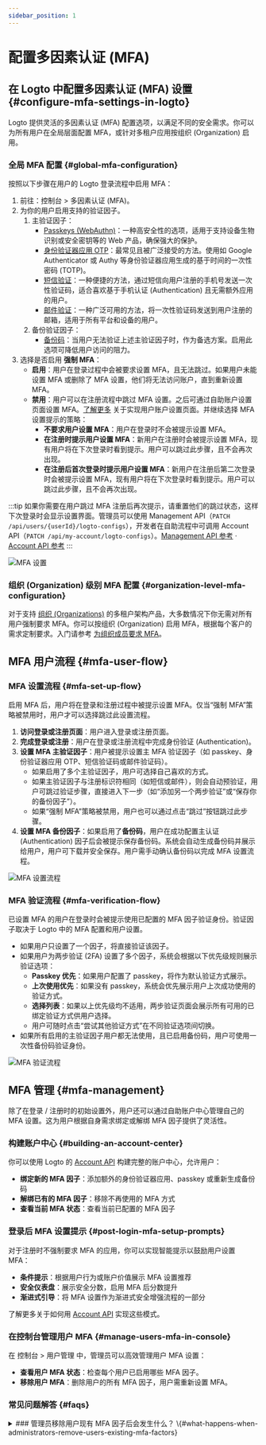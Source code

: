 ```yaml
---
sidebar_position: 1
---
```


# 配置多因素认证 (MFA)

## 在 Logto 中配置多因素认证 (MFA) 设置 \{#configure-mfa-settings-in-logto}

Logto 提供灵活的多因素认证 (MFA) 配置选项，以满足不同的安全需求。你可以为所有用户在全局层面配置 MFA，或针对多租户应用按组织 (Organization) 启用。

### 全局 MFA 配置 \{#global-mfa-configuration}

按照以下步骤在用户的 Logto 登录流程中启用 MFA：

1. 前往：<CloudLink to="/mfa">控制台 > 多因素认证 (MFA)</CloudLink>。
2. 为你的用户启用支持的验证因子。
   1. 主验证因子：
      - [Passkeys (WebAuthn)](/end-user-flows/mfa/webauthn)：一种高安全性的选项，适用于支持设备生物识别或安全密钥等的 Web 产品，确保强大的保护。
      - [身份验证器应用 OTP](/end-user-flows/mfa/authenticator-app-otp)：最常见且被广泛接受的方法。使用如 Google Authenticator 或 Authy 等身份验证器应用生成的基于时间的一次性密码 (TOTP)。
      - [短信验证](/end-user-flows/mfa/sms-mfa)：一种便捷的方法，通过短信向用户注册的手机号发送一次性验证码，适合喜欢基于手机认证 (Authentication) 且无需额外应用的用户。
      - [邮件验证](/end-user-flows/mfa/email-mfa)：一种广泛可用的方法，将一次性验证码发送到用户注册的邮箱，适用于所有平台和设备的用户。
   2. 备份验证因子：
      - [备份码](/end-user-flows/mfa/backup-codes)：当用户无法验证上述主验证因子时，作为备选方案。启用此选项可降低用户访问的阻力。
3. 选择是否启用 **强制 MFA**：
   - **启用**：用户在登录过程中会被要求设置 MFA，且无法跳过。如果用户未能设置 MFA 或删除了 MFA 设置，他们将无法访问账户，直到重新设置 MFA。
   - **禁用**：用户可以在注册流程中跳过 MFA 设置。之后可通过自助账户设置页面设置 MFA。[了解更多](/end-user-flows/account-settings/) 关于实现用户账户设置页面。并继续选择 MFA 设置提示的策略：
     - **不要求用户设置 MFA**：用户在登录时不会被提示设置 MFA。
     - **在注册时提示用户设置 MFA**：新用户在注册时会被提示设置 MFA，现有用户将在下次登录时看到提示。用户可以跳过此步骤，且不会再次出现。
     - **在注册后首次登录时提示用户设置 MFA**：新用户在注册后第二次登录时会被提示设置 MFA，现有用户将在下次登录时看到提示。用户可以跳过此步骤，且不会再次出现。

:::tip
如果你需要在用户跳过 MFA 注册后再次提示，请重置他们的跳过状态，这样下次登录时会显示设置界面。管理员可以使用 Management API（`PATCH /api/users/{userId}/logto-configs`），开发者在自助流程中可调用 Account API（`PATCH /api/my-account/logto-configs`）。[Management API 参考](https://openapi.logto.io/operation/operation-updateuserlogtoconfig) · [Account API 参考](https://openapi.logto.io/operation/operation-updatelogtoconfig)
:::

<img src="/img/assets/configure-mfa.png" alt="MFA 设置" />

### 组织 (Organization) 级别 MFA 配置 \{#organization-level-mfa-configuration}

对于支持 [组织 (Organizations)](/organizations) 的多租户架构产品，大多数情况下你无需对所有用户强制要求 MFA。你可以按组织 (Organization) 启用 MFA，根据每个客户的需求定制要求。入门请参考 [为组织成员要求 MFA](/organizations/organization-management#require-mfa-for-organization-members)。

## MFA 用户流程 \{#mfa-user-flow}

### MFA 设置流程 \{#mfa-set-up-flow}

启用 MFA 后，用户将在登录和注册过程中被提示设置 MFA。仅当“强制 MFA”策略被禁用时，用户才可以选择跳过此设置流程。

1. **访问登录或注册页面**：用户进入登录或注册页面。
2. **完成登录或注册**：用户在登录或注册流程中完成身份验证 (Authentication)。
3. **设置 MFA 主验证因子**：用户被提示设置主 MFA 验证因子（如 passkey、身份验证器应用 OTP、短信验证码或邮件验证码）。
   - 如果启用了多个主验证因子，用户可选择自己喜欢的方式。
   - 如果主验证因子与注册标识符相同（如短信或邮件），则会自动预验证，用户可跳过验证步骤，直接进入下一步（如“添加另一个两步验证”或“保存你的备份因子”）。
   - 如果“强制 MFA”策略被禁用，用户也可以通过点击“跳过”按钮跳过此步骤。
4. **设置 MFA 备份因子**：如果启用了**备份码**，用户在成功配置主认证 (Authentication) 因子后会被提示保存备份码。系统会自动生成备份码并展示给用户，用户可下载并安全保存。用户需手动确认备份码以完成 MFA 设置流程。

<img src="/img/assets/link-mfa.png" alt="MFA 设置流程" />

### MFA 验证流程 \{#mfa-verification-flow}

已设置 MFA 的用户在登录时会被提示使用已配置的 MFA 因子验证身份。验证因子取决于 Logto 中的 MFA 配置和用户设置。

- 如果用户只设置了一个因子，将直接验证该因子。
- 如果用户为两步验证 (2FA) 设置了多个因子，系统会根据以下优先级规则展示验证选项：
  - **Passkey 优先**：如果用户配置了 passkey，将作为默认验证方式展示。
  - **上次使用优先**：如果没有 passkey，系统会优先展示用户上次成功使用的验证方式。
  - **选择列表**：如果以上优先级均不适用，两步验证页面会展示所有可用的已绑定验证方式供用户选择。
  - 用户可随时点击“尝试其他验证方式”在不同验证选项间切换。
- 如果所有启用的主验证因子用户都无法使用，且已启用备份码，用户可使用一次性备份码验证身份。

<img src="/img/assets/verify-mfa.png" alt="MFA 验证流程" />

## MFA 管理 \{#mfa-management}

除了在登录 / 注册时的初始设置外，用户还可以通过自助账户中心管理自己的 MFA 设置。这为用户根据自身需求绑定或解绑 MFA 因子提供了灵活性。

### 构建账户中心 \{#building-an-account-center}

你可以使用 Logto 的 [Account API](/end-user-flows/account-settings/by-account-api) 构建完整的账户中心，允许用户：

- **绑定新的 MFA 因子**：添加额外的身份验证器应用、passkey 或重新生成备份码
- **解绑已有的 MFA 因子**：移除不再使用的 MFA 方式
- **查看当前 MFA 状态**：查看当前已配置的 MFA 因子

### 登录后 MFA 设置提示 \{#post-login-mfa-setup-prompts}

对于注册时不强制要求 MFA 的应用，你可以实现智能提示以鼓励用户设置 MFA：

- **条件提示**：根据用户行为或账户价值展示 MFA 设置推荐
- **安全仪表盘**：展示安全分数，启用 MFA 后分数提升
- **渐进式引导**：将 MFA 设置作为渐进式安全增强流程的一部分

了解更多关于如何用 [Account API](/end-user-flows/account-settings/by-account-api) 实现这些模式。

### 在控制台管理用户 MFA \{#manage-users-mfa-in-console}

在 <CloudLink to="/user">控制台 > 用户管理</CloudLink> 中，管理员可以高效管理用户 MFA 设置：

- **查看用户 MFA 状态**：检查每个用户已启用哪些 MFA 因子。
- **移除用户 MFA**：删除用户的所有 MFA 因子，用户需重新设置 MFA。

### 常见问题解答 \{#faqs}

<details>
<summary>
### 管理员移除用户现有 MFA 因子后会发生什么？ \{#what-happens-when-administrators-remove-users-existing-mfa-factors}
</summary>
当管理员移除用户所有主 MFA 因子（passkey、身份验证器应用 OTP、短信或邮件）后，用户下次登录时会出现以下场景：

**场景 1：无 MFA 因子剩余**

- 如果没有任何 MFA 因子（包括无备份码），且 [MFA 策略](#global-mfa-configuration) 要求 MFA，用户将被允许无 MFA 验证直接登录，并会立即被提示重新设置 MFA。

**场景 2：仍有备份码**

- 如果仍有备份码可用，用户在登录时必须先通过备份码验证。
- 备份码验证成功后，用户会被提示设置新的主 MFA 因子。
- 用户是否可以跳过此设置取决于你配置的 MFA 策略。
- 这种方式可防止用户在无主验证因子的情况下被锁定账户。

 </details>
